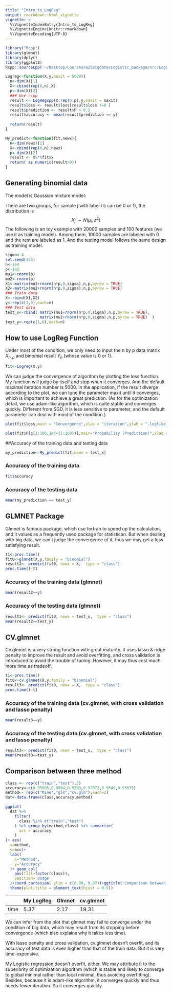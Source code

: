 ```yaml
---
title: "Intro_to_LogReg"
output: rmarkdown::html_vignette
vignette: >
  %\VignetteIndexEntry{Intro_to_LogReg}
  %\VignetteEngine{knitr::rmarkdown}
  %\VignetteEncoding{UTF-8}
---
```


```r
library("Rcpp")
library(glmnet)
library(dplyr)
library(ggplot2)
Rcpp::sourceCpp('~/Desktop/Courses/625Bigdata/Logistic_package/src/LogRegCpp.cpp')

Logreg<-function(X,y,maxit = 5000){
  n<-dim(X)[1]
  X<-cbind(rep(0,n),X)
  p<-dim(X)[2]
  ### Use rcpp
  result <- LogRegcpp(X,rep(0,p),y,maxit = maxit)
  result$loss <- result$loss[result$loss !=0 ]
  result$prediction <- result$P > 0.5
  result$accuracy <- mean(result$prediction == y)
  
  return(result)
}

My_predict<-function(fit,newx){
  n<-dim(newx)[1]
  X<-cbind(rep(0,n),newx)
  p<-dim(X)[2]
  result <- X%*%fit$x
  return( as.numeric(result>0))
}

```


## Generating binomial data
The model is Gaussian mixture model:

There are two groups, for sample j with label i (i can be 0 or 1), the distribution is 
$$X_j^i \sim N(\mu_i,\sigma^2)$$ 
The following is an toy example with 20000 samples and 100 features (we use it as training model). Among them, 10000 samples are labeled with 0 and the rest are labeled as 1. And the testing model follows the same design as training model.


```r

sigma<-4
set.seed(123)
n<-1e4
p<-1e2
mu1<-rnorm(p)
mu2<-rnorm(p)
X1<-matrix(mu1+rnorm(n*p,0,sigma),n,p,byrow = TRUE)
X2<-matrix(mu2+rnorm(n*p,0,sigma),n,p,byrow = TRUE)
### Train data
X<-rbind(X1,X2)
y<-rep(c(1,0),each=n)
### Test data
test_x<-rbind( matrix(mu1+rnorm(n*p,0,sigma),n,p,byrow = TRUE), 
               matrix(mu2+rnorm(n*p,0,sigma),n,p,byrow = TRUE)  )
test_y<-rep(c(1,0),each=n)

```


## How to use LogReg Function
Under most of the condition, we only need to input the n by p data matrix $X_{n,p}$ and binomial result $Y_n$ (whose value is 0 or 1). 



```r
fit<-Logreg(X,y)
```

We can judge the convergence of algorithm by plotting the loss function. My function will judge by itself and stop when it converges. And the default maximal iteration number is 5000. In the application, if the result diverge according to the plot, we can tune the parameter maxit until it converges, which is important to achieve a great prediction. (As for the optimization detail, we use adam-like algorithm, which is quite stable and converges quickly. Different from SGD, it is less sensitive to parameter, and the default parameter can deal with most of the condition.)

```r
plot(fit$loss,main = "Convergence",xlab = "iteration",ylab = "-loglikelihood")

plot(fit$P[c(1:100,1e4+(1:100))],main="Probability (Prediction)",xlab = "sample number",ylab = "probability of group 1")
```



##Accuracy of the training data and testing data
```r
my_prediction<-My_predict(fit,newx = test_x)
```

### Accuracy of the training data 
```r
fit$accuracy
```

### Accuracy of the testing data
```r
mean(my_prediction == test_y)
```


## GLMNET Package
Glmnet is famous package, which use fortran to speed up the calculation, and it values as a frequently used package for statistican. But when dealing with big data, we can't judge the convergence of it, thus we may get a less satisfying result.

```r
t1<-proc.time()
fit0<-glmnet(X,y,family = "binomial")
result2<- predict(fit0, newx = X,  type = "class")
proc.time()-t1
```

### Accuracy of the training data (glmnet)
```r
mean(result2==y)
```

### Accuracy of the testing data (glmnet)
```r
result2<- predict(fit0, newx = test_x,  type = "class")
mean(result2==test_y)
```


## CV.glmnet

Cv.glmnet is a very strong function with great maturity. It uses lasso & ridge penalty to improve the result and avoid overfitting, and cross validation is introduced to avoid the trouble of tuning. However, it may thus cost much more time as tradeoff.

```r
t1<-proc.time()
fit0<-cv.glmnet(X,y,family = "binomial")
result3<- predict(fit0, newx = X,  type = "class")
proc.time()-t1
```

### Accuracy of the training data (cv.glmnet, with cross validation and lasso penalty)
```r
mean(result3==y)
```

### Accuracy of the testing data (cv.glmnet, with cross validation and lasso penalty)
```r
result3<- predict(fit0, newx = test_x,  type = "class")
mean(result3==test_y)
```


## Comparison between three method
```r

class <- rep(c("train","test"),3)
accuracy<-c(0.95585,0.9564,0.9208,0.92072,0.9549,0.95575)
method<- rep(c("Mine","glm","cv.glm"),each=2)
dat<-data.frame(class,accuracy,method)

ggplot(
  dat %>%
    filter(
      class %in% c("train","test")
    ) %>% group_by(method,class) %>% summarize(
      acc = accuracy
    )
)+ aes(
  x=method,
  y=acc)+
  labs(
    x="Method",
    y="Accuracy"
  )+ geom_col(
    aes(fill=factor(class)),
    position='dodge'
  )+coord_cartesian( ylim = c(0.90, 0.97))+ggtitle("Comparison between three models") +
  theme(plot.title = element_text(hjust = 0.5))
```

|    	|	My LogReg |Glmnet|cv.glmnet|
|  ----  		| ----  |---|-----|
| time   	| 5.37 | 2.17 | 19.31|

We can infer from the plot that glmnet may fail to converge under the condition of big data, which may result from its stopping before convergence (which also explains why it takes less time).

With lasso penalty and cross validation, cv.glmnet doesn't overfit, and its accuracy of test data is even higher than that of the train data. But it is very time-expensive.

My Logistic regression doesn't overfit, either. We may attribute it to the superiority of optimization algorithm (which is stable and likely to converge to global minimal rather than local minimal, thus avoiding overfitting). Besides, because it is adam-like algorithm, it converges quickly and thus needs fewer iteration. So it converges quickly.

